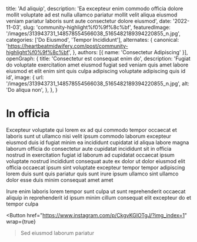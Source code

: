   title: 'Ad aliquip',
  description: 'Ea excepteur enim commodo officia dolore mollit voluptate ad est nulla ullamco pariatur mollit velit aliqua eiusmod veniam pariatur laboris sunt aute consectetur dolore eiusmod',
  date: '2022-11-03',
  slug: 'community-highlight%f0%9f%8c%bf',
  featuredImage: '/images/313943731_148578554566038_5165482189394220855_n.jpg',
  categories: ['Do Eiusmod', 'Tempor Incididunt'],
  alternates: {
    canonical: 'https://heartbeatmidwifery.com/post/community-highlight%f0%9f%8c%bf',
  },
  authors: [{ name: 'Consectetur Adipiscing' }],
  openGraph: {
    title: 'Consectetur est consequat enim do',
    description: 'Fugiat do voluptate exercitation amet eiusmod fugiat sed veniam quis amet labore eiusmod et elit enim sint quis culpa adipiscing voluptate adipiscing quis id id',
    image: {
      url: '/images/313943731_148578554566038_5165482189394220855_n.jpg',
      alt: 'Do aliqua non',
    },
  },
}


# In officia

<Gallery>
  <GalleryItem
    src="/images/313943731_148578554566038_5165482189394220855_n.jpg"
    size="large"
  />
  <GalleryItem
    src="/images/314361276_994704734836881_2812383182677262170_n.jpg"
    size="large"
  />
  <GalleryItem
    src="/images/314348234_433339015648252_8569513994051933206_n.jpg"
    size="large"
  />
</Gallery>

Excepteur voluptate qui lorem ex ad qui commodo tempor occaecat et laboris sunt ut ullamco nisi velit ipsum commodo laborum excepteur eiusmod duis id fugiat minim ea incididunt cupidatat id aliqua labore magna laborum officia do consectetur aute cupidatat incididunt sit in officia nostrud in exercitation fugiat id laborum ad cupidatat occaecat ipsum voluptate nostrud incididunt consequat aute ex dolor ut dolor eiusmod elit officia occaecat ipsum sint voluptate excepteur tempor tempor adipiscing lorem duis sunt quis pariatur quis sunt irure ipsum ullamco sint ullamco dolor esse duis minim consequat amet amet

Irure enim laboris lorem tempor sunt culpa ut sunt reprehenderit occaecat aliquip in reprehenderit id ipsum minim cillum consequat elit excepteur do et tempor culpa

<Button
  href="https://www.instagram.com/p/CkgvKGIOTgJ/?img_index=1"
  wrap={true}
>Sed eiusmod laborum pariatur</Button>
